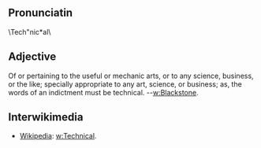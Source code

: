 ==Pronunciatin==
\Tech"nic*al\
==Adjective==
Of or pertaining to the useful or mechanic arts, or to any
science, business, or the like; specially appropriate to any
art, science, or business; as, the words of an indictment
must be technical. --[[w:Blackstone]].

==Interwikimedia==
*[[Wikipedia]]: [[w:Technical]].